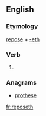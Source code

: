 ==English==

===Etymology===
[[repose]] + [[-eth]]

===Verb===
{{en-verb form}}

# {{en-archaic third-person singular of|repose}}

===Anagrams===
* [[prothese#English|prothese]]

[[fr:reposeth]]